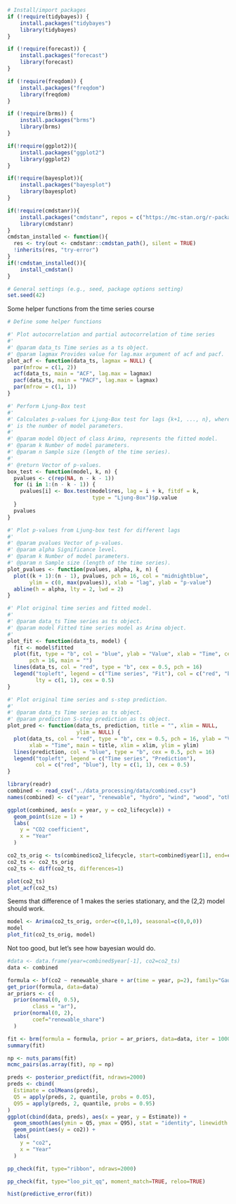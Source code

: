 ```r
# Install/import packages
if (!require(tidybayes)) {
    install.packages("tidybayes")
    library(tidybayes)
}

if (!require(forecast)) {
    install.packages("forecast")
    library(forecast)
}

if (!require(freqdom)) {
    install.packages("freqdom")
    library(freqdom)
}

if (!require(brms)) {
    install.packages("brms")
    library(brms)
}

if(!require(ggplot2)){
    install.packages("ggplot2")
    library(ggplot2)
}

if(!require(bayesplot)){
    install.packages("bayesplot")
    library(bayesplot)
}

if(!require(cmdstanr)){
    install.packages("cmdstanr", repos = c("https://mc-stan.org/r-packages/", getOption("repos")))
    library(cmdstanr)
}
cmdstan_installed <- function(){
  res <- try(out <- cmdstanr::cmdstan_path(), silent = TRUE)
  !inherits(res, "try-error")
}
if(!cmdstan_installed()){
    install_cmdstan()
}
```

```r
# General settings (e.g., seed, package options setting)
set.seed(42)
```

Some helper functions from the time series course
```r
# Define some helper functions

#' Plot autocorrelation and partial autocorrelation of time series
#'
#' @param data_ts Time series as a ts object.
#' @param lagmax Provides value for lag.max argument of acf and pacf.
plot_acf <- function(data_ts, lagmax = NULL) {
  par(mfrow = c(1, 2))
  acf(data_ts, main = "ACF", lag.max = lagmax)
  pacf(data_ts, main = "PACF", lag.max = lagmax)
  par(mfrow = c(1, 1))
}

#' Perform Ljung-Box test
#'
#' Calculates p-values for Ljung-Box test for lags {k+1, ..., n}, where k
#' is the number of model parameters.
#'
#' @param model Object of class Arima, represents the fitted model.
#' @param k Number of model parameters.
#' @param n Sample size (length of the time series).
#'
#' @return Vector of p-values.
box_test <- function(model, k, n) {
  pvalues <- c(rep(NA, n - k - 1))
  for (i in 1:(n - k - 1)) {
    pvalues[i] <- Box.test(model$res, lag = i + k, fitdf = k,
                           type = "Ljung-Box")$p.value
  }
  pvalues
}

#' Plot p-values from Ljung-box test for different lags
#'
#' @param pvalues Vector of p-values.
#' @param alpha Significance level.
#' @param k Number of model parameters.
#' @param n Sample size (length of the time series).
plot_pvalues <- function(pvalues, alpha, k, n) {
  plot((k + 1):(n - 1), pvalues, pch = 16, col = "midnightblue",
       ylim = c(0, max(pvalues)), xlab = "lag", ylab = "p-value")
  abline(h = alpha, lty = 2, lwd = 2)
}

#' Plot original time series and fitted model.
#'
#' @param data_ts Time series as ts object.
#' @param model Fitted time series model as Arima object.
#'
plot_fit <- function(data_ts, model) {
  fit <- model$fitted
  plot(fit, type = "b", col = "blue", ylab = "Value", xlab = "Time", cex = 0.5,
       pch = 16, main = "")
  lines(data_ts, col = "red", type = "b", cex = 0.5, pch = 16)
  legend("topleft", legend = c("Time series", "Fit"), col = c("red", "blue"),
         lty = c(1, 1), cex = 0.5)
}

#' Plot original time series and s-step prediction.
#'
#' @param data_ts Time series as ts object.
#' @param prediction S-step prediction as ts object.
plot_pred <- function(data_ts, prediction, title = "", xlim = NULL,
                      ylim = NULL) {
  plot(data_ts, col = "red", type = "b", cex = 0.5, pch = 16, ylab = "Value",
       xlab = "Time", main = title, xlim = xlim, ylim = ylim)
  lines(prediction, col = "blue", type = "b", cex = 0.5, pch = 16)
  legend("topleft", legend = c("Time series", "Prediction"),
         col = c("red", "blue"), lty = c(1, 1), cex = 0.5)
}
```

```r
library(readr)
combined <- read_csv("../data_processing/data/combined.csv")
names(combined) <- c("year", "renewable", "hydro", "wind", "wood", "other_renewable", "fossil", "oil", "coal", "gas", "peat", "other_fossil", "nuclear", "import", "other", "renewable_share", "co2", "co2_equivalent", "co2_lifecycle")
```

```r
ggplot(combined, aes(x = year, y = co2_lifecycle)) + 
  geom_point(size = 1) +
  labs(
    y = "CO2 coefficient", 
    x = "Year"
  ) 
```

```r
co2_ts_orig <- ts(combined$co2_lifecycle, start=combined$year[1], end=combined$year[length(combined$year)])
co2_ts <- co2_ts_orig
co2_ts <- diff(co2_ts, differences=1)

plot(co2_ts)
plot_acf(co2_ts)
```
Seems that difference of 1 makes the series stationary, and the (2,2) model should work. 
```r
model <- Arima(co2_ts_orig, order=c(0,1,0), seasonal=c(0,0,0))
model
plot_fit(co2_ts_orig, model)
```
Not too good, but let's see how bayesian would do.

```r
#data <- data.frame(year=combined$year[-1], co2=co2_ts)
data <- combined
```

```r
formula <- bf(co2 ~ renewable_share + ar(time = year, p=2), family="Gaussian")
get_prior(formula, data=data)
ar_priors <- c(
  prior(normal(0, 0.5), 
        class = "ar"),
  prior(normal(0, 2),
        coef="renewable_share")
  )
```
```r
fit <- brm(formula = formula, prior = ar_priors, data=data, iter = 10000)
summary(fit)
```

```r
np <- nuts_params(fit)
mcmc_pairs(as.array(fit), np = np)
```
```r
preds <- posterior_predict(fit, ndraws=2000)
preds <- cbind(
  Estimate = colMeans(preds), 
  Q5 = apply(preds, 2, quantile, probs = 0.05),
  Q95 = apply(preds, 2, quantile, probs = 0.95)
)
ggplot(cbind(data, preds), aes(x = year, y = Estimate)) +
  geom_smooth(aes(ymin = Q5, ymax = Q95), stat = "identity", linewidth = 0.5) +
  geom_point(aes(y = co2)) + 
  labs(
    y = "co2", 
    x = "Year"
  ) 
```
```r
pp_check(fit, type="ribbon", ndraws=2000)
```

```r
pp_check(fit, type="loo_pit_qq", moment_match=TRUE, reloo=TRUE)
```

```r
hist(predictive_error(fit))
```